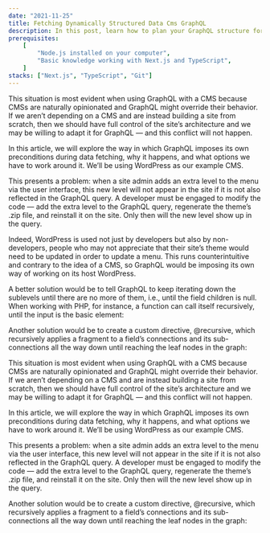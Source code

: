 ```yaml
---
date: "2021-11-25"
title: Fetching Dynamically Structured Data Cms GraphQL
description: In this post, learn how to plan your GraphQL structure for plenty of flexibility, independent CMS managers
prerequisites:
    [
        "Node.js installed on your computer",
        "Basic knowledge working with Next.js and TypeScript",
    ]
stacks: ["Next.js", "TypeScript", "Git"]
---
```


This situation is most evident when using GraphQL with a CMS because CMSs are naturally opinionated and GraphQL might override their behavior. If we aren’t depending on a CMS and are instead building a site from scratch, then we should have full control of the site’s architecture and we may be willing to adapt it for GraphQL — and this conflict will not happen.

In this article, we will explore the way in which GraphQL imposes its own preconditions during data fetching, why it happens, and what options we have to work around it. We’ll be using WordPress as our example CMS.

This presents a problem: when a site admin adds an extra level to the menu via the user interface, this new level will not appear in the site if it is not also reflected in the GraphQL query. A developer must be engaged to modify the code — add the extra level to the GraphQL query, regenerate the theme’s .zip file, and reinstall it on the site. Only then will the new level show up in the query.

Indeed, WordPress is used not just by developers but also by non-developers, people who may not appreciate that their site’s theme would need to be updated in order to update a menu. This runs counterintuitive and contrary to the idea of a CMS, so GraphQL would be imposing its own way of working on its host WordPress.

A better solution would be to tell GraphQL to keep iterating down the sublevels until there are no more of them, i.e., until the field children is null. When working with PHP, for instance, a function can call itself recursively, until the input is the basic element:

Another solution would be to create a custom directive, @recursive, which recursively applies a fragment to a field’s connections and its sub-connections all the way down until reaching the leaf nodes in the graph:

This situation is most evident when using GraphQL with a CMS because CMSs are naturally opinionated and GraphQL might override their behavior. If we aren’t depending on a CMS and are instead building a site from scratch, then we should have full control of the site’s architecture and we may be willing to adapt it for GraphQL — and this conflict will not happen.

In this article, we will explore the way in which GraphQL imposes its own preconditions during data fetching, why it happens, and what options we have to work around it. We’ll be using WordPress as our example CMS.

This presents a problem: when a site admin adds an extra level to the menu via the user interface, this new level will not appear in the site if it is not also reflected in the GraphQL query. A developer must be engaged to modify the code — add the extra level to the GraphQL query, regenerate the theme’s .zip file, and reinstall it on the site. Only then will the new level show up in the query.

Another solution would be to create a custom directive, @recursive, which recursively applies a fragment to a field’s connections and its sub-connections all the way down until reaching the leaf nodes in the graph:
